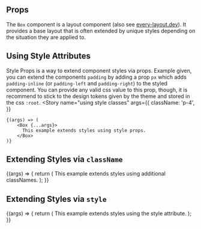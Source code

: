 

<Meta
  title="Components/Container/Box"
  component={Box}
/>


## Props
<ArgsTable of={Box} />

The `Box` component is a layout component (also see [every-layout.dev](https://every-layout.dev/)).
It provides a base layout that is often extended by unique styles depending on the situation they are applied to.

## Using Style Attributes
Style Props is a way to extend component styles via props.
Example given, you can extend the components `padding` by adding a prop `px` which adds `padding-inline` (or `padding-left` and `padding-right`) to the styled component.
You can provide any valid css value to this prop, though, it is recommend to stick to the design tokens given by the theme and stored in the css `:root`.
<Canvas>
  <Story
    name="using style classes"
    args={{
      className: 'p-4',
    }}
  >
    {(args) => (
        <Box {...args}>
          This example extends styles using style props.
        </Box>
    )}
  </Story>
</Canvas>

## Extending Styles via `className`
<Canvas>
  <Story
    name="using className"
    args={{
      className: [styles.dashboard, 'p-7'].join(' '),
    }}
  >
    {(args) => {
      return (
        <Box {...args}>
          This example extends styles using additional classNames.
        </Box>
      );
    }}
  </Story>
</Canvas>

## Extending Styles via `style`
<Canvas>
  <Story
    name="using style"
    args={{
      style: {
        '--padding-block': 'var(--space-7)',
        '--padding-inline': 'var(--space-2)',
        backgroundColor: 'var(--colors-primary-5)',
      },
    }}
  >
    {(args) => {
      return (
        <Box {...args}>
          This example extends styles using the style attribute.
        </Box>
      );
    }}
  </Story>
</Canvas>
